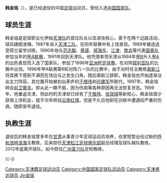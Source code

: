 {{Football player infobox
| playername = 韩金铭
| fullname = 韩金铭
| englishfullname = Han Jinming
| countryofbirth = {{CHN}}
| cityofbirth = [[天津市|天津市]]
| dateofbirth = 1969年2月28日
| height = {{height|m=1.76}}
| position = 中场
| currentclub = [[广州富力足球俱乐部|广州富力]]
| youthyears =
| youthclubs = 天津队
| years = 1987-1989年<br>1990年<br>1991-1996年<br/>1997-1998年<br/>1999年<br/>2000年
| clubs = [[天津万科足球俱乐部|天津东亚]]<br>[[中国国奥队|国奥队]]<br>[[天津泰达|天津三星]]<br/>[[前卫寰岛|前卫寰岛]]<br/>[[天津泰达|天津泰达]]<br/>[[云南红塔|云南红塔]]
| caps(goals) =<br>14 (1)<br><br>36 (1)<br>6 (0)<br> 0 (0)
| manageryears = 2007年
| managerclubs = [[天津松江足球俱乐部|呼和浩特滨海]]
| nationalyears = 1993-1996年
| nationalteam = {{fb|CHN}}
| nationalcaps(goals) = 4 (0)
|}}
'''韩金铭'''（{{bd|1969年|2月28日|||catIdx=Han韩金铭}}），是已经退役的中国[[足球|足球]]运动员，曾经入选[[中国国家足球队|中国国家队]]。

==球员生涯==
韩金铭是足球职业化伊始[[天津泰达|天津队]]的首位队长以及进攻核心，善于在两个边路活动，球风硬朗泼辣。1987年进入[[天津万科足球俱乐部|天津二队]]，在同年联赛中有上佳表现。1989年被选送至荷兰留学训练。1990年他与[[范志毅|范志毅]]、[[蔡晟|蔡晟]]、[[郝海东|郝海东]]、[[江津_(足球运动员)|江津]]、[[黎兵|黎兵]]等代表[[中国国奥队|国奥队]]参加当年的[[甲A联赛|甲A联赛]]，1991年回到天津队。他凭借率领天津从1994年[[甲B联赛|甲B]]升入[[甲A联赛|甲A]]的出色表现而入选了国家队，参加了1996年[[亚洲杯足球赛|亚洲杯足球赛]]，在对阵[[叙利亚国家足球队|叙利亚队]]的比赛中出场。1996年甲A联赛第6轮对阵八一队的比赛中，由于对时任主教练[[蔺新江|蔺新江]]将其换下感到不满而在场边与之发生口角，随后蔺新江辞职，韩金铭也开始逐渐淡出主力阵容，其位置开始被初出茅庐的[[于根伟|于根伟]]和[[孙建军|孙建军]]所取代。1997年，韩金铭转会[[前卫寰岛|前卫寰岛]]，却从此一蹶不振，因为伤病等各种原因再无法恢复状态。1999年，他重返天津，但此时的天津却已经有了[[于根伟|于根伟]]、[[张效瑞|张效瑞]]等新核心，韩金铭很少获得上场机会，就于次年转投[[云南红塔|云南红塔]]。但是不久后他即在训练中遭遇较严重的伤病，随即宣布退役。

==执教生涯==

退役后的韩金铭曾多年在[[甘肃|甘肃]]从事青少年足球运动员培养，也曾短暂出任过新的[[呼和浩特滨海|呼和浩特滨海]]主教练，后来担任[[天津松江足球俱乐部|天津松江足球俱乐部]]副总经理及球队梯队教练。2012年底离开球队，如今担任[[广州富力足球俱乐部|广州富力队]]足校教练。

{{-}}
{{start box}} 
{{S-sports}}
{{succession box|3=[[天津泰达|天津三星]]队长|1=王凯|2=高飞|4=1993年－1996年}}
{{end box}}

{{1996年亚洲杯足球赛中国参赛名单}}
{{1991年甲A分类名单天津}}
{{1993年全国足球俱乐部队锦标赛B组分类名单天津}}
{{1994年甲B分类名单天津}}
{{1995年甲A分类名单天津}}
{{1996年甲A分类名单天津}}
{{1999年甲A分类名单天津}}

{{DEFAULTSORT:Han韩金铭}}
[[Category:天津籍足球运动员|Category:天津籍足球运动员]]
[[Category:中国国家足球队运动员|Category:中国国家足球队运动员]]
[[Category:天津泰达球员|Category:天津泰达球员]]
[[Category:韩姓|Jin金铭]]